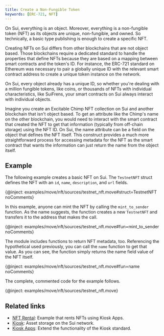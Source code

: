 ```yaml
---
title: Create a Non-Fungible Token
keywords: [ERC-721, NFT]
---
```


On Sui, everything is an object. Moreover, everything is a non-fungible token (NFT) as its objects are unique, non-fungible, and owned. So technically, a basic type publishing is enough to create a specific NFT.

Creating NFTs on Sui differs from other blockchains that are not object based. Those blockchains require a dedicated standard to handle the properties that define NFTs because they are based on a mapping between smart contracts and the token's ID. For instance, the ERC-721 standard on Ethereum was necessary to pair a globally unique ID with the relevant smart contract address to create a unique token instance on the network. 

On Sui, every object already has a unique ID, so whether you're dealing with a million fungible tokens, like coins, or thousands of NFTs with individual characteristics, like SuiFrens, your smart contracts on Sui always interact with individual objects. 

Imagine you create an Excitable Chimp NFT collection on Sui and another blockchain that isn't object based. To get an attribute like the Chimp's name on the other blockchain, you would need to interact with the smart contract that created the NFT to get that information (typically from off-chain storage) using the NFT ID. On Sui, the name attribute can be a field on the object that defines the NFT itself. This construct provides a much more straightforward process for accessing metadata for the NFT as the smart contract that wants the information can just return the name from the object itself.

## Example

The following example creates a basic NFT on Sui. The `TestnetNFT` struct defines the NFT with an `id`, `name`, `description`, and `url` fields. 

{@inject: examples/move/nft/sources/testnet_nft.move#struct=TestnetNFT noComments}

In this example, anyone can mint the NFT by calling the `mint_to_sender` function. As the name suggests, the function creates a new `TestnetNFT` and transfers it to the address that makes the call. 

{@inject: examples/move/nft/sources/testnet_nft.move#fun=mint_to_sender noComments}

The module includes functions to return NFT metadata, too. Referencing the hypothetical used previously, you can call the `name` function to get that value. As you can see, the function simply returns the name field value of the NFT itself.

{@inject: examples/move/nft/sources/testnet_nft.move#fun=name noComments}

The complete, commented code for the example follows.

{@inject: examples/move/nft/sources/testnet_nft.move}

## Related links

- [NFT Rental](./nft/nft-rental.mdx): Example that rents NFTs using Kiosk Apps. 
- [Kiosk](../../standards/kiosk.mdx): Asset storage on the Sui network.
- [Kiosk Apps](../../standards/kiosk-apps.mdx): Extend the functionality of the Kiosk standard. 